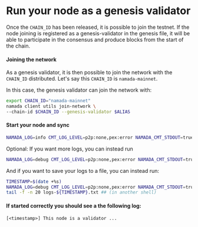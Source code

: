 # Run your node as a genesis validator

Once the `CHAIN_ID` has been released, it is possible to join the testnet. If the node joining is registered as a genesis-validator in the genesis file, it will be able to participate in the consensus and produce blocks from the start of the chain. 

#### Joining the network
As a genesis validator, it is then possible to join the network with the `CHAIN_ID` distributed. Let's say this `CHAIN_ID` is `namada-mainnet`.

In this case, the genesis validator can join the network with:

``` bash copy
export CHAIN_ID="namada-mainnet"
namada client utils join-network \
--chain-id $CHAIN_ID --genesis-validator $ALIAS
```

#### Start your node and sync
```bash copy
NAMADA_LOG=info CMT_LOG_LEVEL=p2p:none,pex:error NAMADA_CMT_STDOUT=true namada node ledger run
```
Optional: If you want more logs, you can instead run
```bash copy
NAMADA_LOG=debug CMT_LOG_LEVEL=p2p:none,pex:error NAMADA_CMT_STDOUT=true namada node ledger run
```
And if you want to save your logs to a file, you can instead run:
```bash copy
TIMESTAMP=$(date +%s)
NAMADA_LOG=debug CMT_LOG_LEVEL=p2p:none,pex:error NAMADA_CMT_STDOUT=true namada node ledger run &> logs-${TIMESTAMP}.txt
tail -f -n 20 logs-${TIMESTAMP}.txt ## (in another shell)
```
#### If started correctly you should see a the following log:
`[<timestamp>] This node is a validator ...`
    
